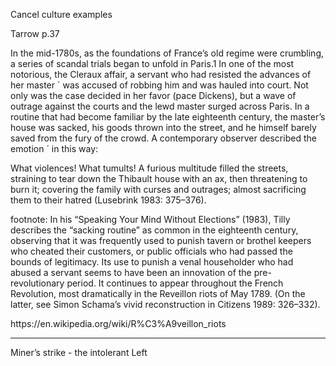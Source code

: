 Cancel culture examples

Tarrow p.37

In the mid-1780s, as the foundations of France’s old regime were crumbling, a
series of scandal trials began to unfold in Paris.1 In one of the most notorious,
the Cleraux affair, a servant who had resisted the advances of her master ´
was accused of robbing him and was hauled into court. Not only was the
case decided in her favor (pace Dickens), but a wave of outrage against the
courts and the lewd master surged across Paris. In a routine that had become
familiar by the late eighteenth century, the master’s house was sacked, his
goods thrown into the street, and he himself barely saved from the fury of the
crowd. A contemporary observer described the emotion ´ in this way:


What violences! What tumults! A furious multitude filled the streets, straining
to tear down the Thibault house with an ax, then threatening to burn it;
covering the family with curses and outrages; almost sacrificing them to their
hatred (Lusebrink 1983: 375–376).


footnote:
In his “Speaking Your Mind Without Elections” (1983), Tilly describes the “sacking routine”
as common in the eighteenth century, observing that it was frequently used to punish tavern or
brothel keepers who cheated their customers, or public officials who had passed the bounds of
legitimacy. Its use to punish a venal householder who had abused a servant seems to have been
an innovation of the pre-revolutionary period. It continues to appear throughout the French
Revolution, most dramatically in the Reveillon riots of May 1789. (On the latter, see Simon
Schama’s vivid reconstruction in Citizens 1989: 326–332).


https://en.wikipedia.org/wiki/R%C3%A9veillon_riots



****************

Miner's strike - the intolerant Left

